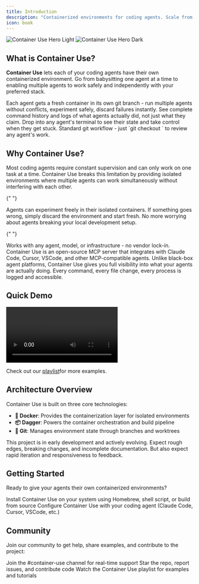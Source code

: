 ```yaml
---
title: Introduction
description: "Containerized environments for coding agents. Scale from babysitting one agent to enabling multiple agents to work safely and independently."
icon: book
---
```


<img
  className="block dark:hidden"
  src="/images/container-use.png"
  alt="Container Use Hero Light"
/>
<img
  className="hidden dark:block"
  src="/images/container-use.png"
  alt="Container Use Hero Dark"
/>

## What is Container Use?

**Container Use** lets each of your coding agents have their own containerized environment. Go from babysitting one agent at a time to enabling multiple agents to work safely and independently with your preferred stack.

<CardGroup cols={2}>
  <Card
    title="Isolated Environments"
    icon="box"
    iconType="duotone"
  >
    Each agent gets a fresh container in its own git branch - run multiple agents without conflicts, experiment safely, discard failures instantly.
  </Card>
  <Card
    title="Real-time Visibility"
    icon="eye"
    iconType="duotone"
  >
    See complete command history and logs of what agents actually did, not just what they claim.
  </Card>
  <Card
    title="Direct Intervention"
    icon="helicopter"
    iconType="duotone"
  >
    Drop into any agent's terminal to see their state and take control when they get stuck.
  </Card>
  <Card
    title="Environment Control"
    icon="gamepad"
    iconType="duotone"
  >
    Standard git workflow - just `git checkout <branch_name>` to review any agent's work.
  </Card>
</CardGroup>

## Why Container Use?

<AccordionGroup>
  <Accordion title="Scale Beyond Single Agent Workflows">
    Most coding agents require constant supervision and can only work on one task at a time. Container Use breaks this limitation by providing isolated environments where multiple agents can work simultaneously without interfering with each other.
  </Accordion>

{" "}

<Accordion title="Safety and Experimentation">
  Agents can experiment freely in their isolated containers. If something goes
  wrong, simply discard the environment and start fresh. No more worrying about
  agents breaking your local development setup.
</Accordion>

{" "}

<Accordion title="Universal Compatibility">
  Works with any agent, model, or infrastructure - no vendor lock-in. Container
  Use is an open-source MCP server that integrates with Claude Code, Cursor,
  VSCode, and other MCP-compatible agents.
</Accordion>

  <Accordion title="Complete Transparency">
    Unlike black-box agent platforms, Container Use gives you full visibility into what your agents are actually doing. Every command, every file change, every process is logged and accessible.
  </Accordion>
</AccordionGroup>

## Quick Demo

<Video
  url="https://www.youtube.com/watch?v=BXKq5U3wVFM&list=PLyHqb4A5ee1u5LrsbalfVkBRsrbjDsnN5"
/>

Check out our [playlist](https://www.youtube.com/playlist?list=PLyHqb4A5ee1u5LrsbalfVkBRsrbjDsnN5)for more examples. 

## Architecture Overview

Container Use is built on three core technologies:

- **🐳 Docker**: Provides the containerization layer for isolated environments
- **📦 Dagger**: Powers the container orchestration and build pipeline
- **🌳 Git**: Manages environment state through branches and worktrees

<Note>
  This project is in early development and actively evolving. Expect rough
  edges, breaking changes, and incomplete documentation. But also expect rapid
  iteration and responsiveness to feedback.
</Note>

## Getting Started

Ready to give your agents their own containerized environments?

<CardGroup cols={2}>
  <Card title="Quickstart" icon="rocket" href="/quickstart">
    Install Container Use on your system using Homebrew, shell script, or build
    from source
  </Card>
  <Card
    title="Agent Integration"
    icon="puzzle-piece"
    href="/agent-integrations"
  >
    Configure Container Use with your coding agent (Claude Code, Cursor, VSCode,
    etc.)
  </Card>
</CardGroup>

## Community

Join our community to get help, share examples, and contribute to the project:

<CardGroup cols={3}>
  <Card title="Discord" icon="discord" href="https://discord.gg/YXbtwRQv">
    Join the #container-use channel for real-time support
  </Card>
  <Card
    title="GitHub"
    icon="github"
    href="https://github.com/dagger/container-use"
  >
    Star the repo, report issues, and contribute code
  </Card>
  <Card
    title="YouTube"
    icon="youtube"
    href="https://www.youtube.com/playlist?list=PLyHqb4A5ee1u5LrsbalfVkBRsrbjDsnN5"
  >
    Watch the Container Use playlist for examples and tutorials
  </Card>
</CardGroup>
